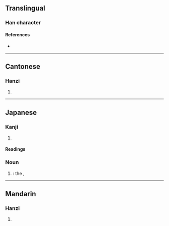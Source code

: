 {{character info/new}}
==Translingual==

===Han character===
{{Han char|rn=75|rad=木|as=09|sn=13|four=4696|canj=DRRR|ids=⿰木品}}

====References====
* {{Han ref|kx=0542.191|dkj=15216|dj=0930.230|hdz=21250.060|uh=6980|ud=27008}}

----

==Cantonese==

===Hanzi===
{{yue-hanzi|jyut=[[ban2]]|y=ban2}}

# {{defn|lang=yue|sort=木09}}

----

==Japanese==

===Kanji===
{{ja-kanji|grade=|rs=木09}}

# {{defn|lang=ja|sort=木09}}

====Readings====
{{ja-kanjitab|しな|yomi=k}}
{{rfv-pronunciation|ja}}
{{ja-readings
<!--|goon=ほん
|kanon=ひん
-->|kanyoon=ひん
|kun=こまい-<こまひ-, しな-
}}

===Noun===
{{ja-noun|しな|シナ}}

# {{short for|lang=ja|榀の木|tr=shina no ki|nodot=1|sort=しな}}: the {{vern|Japanese lime}}, {{taxlink|Tilia japonica|species|ver=180913}}

----

==Mandarin==

===Hanzi===
{{cmn-hanzi|pin=[[pǐn]] ([[pin3]])|wg=p'in<sup>3</sup>}}

# {{defn|lang=cmn|sort=木09}}